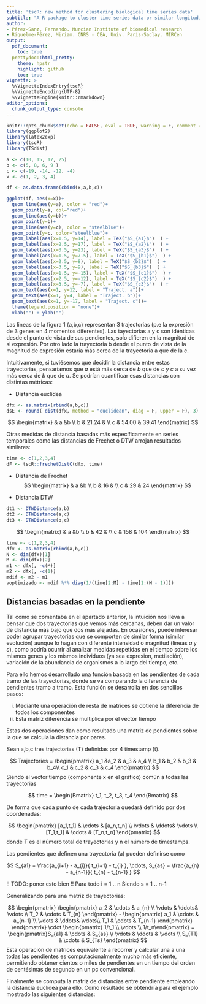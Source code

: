 ```yaml
---
title: 'tscR: new method for clustering biological time series data'
subtitle: "A R package to cluster time series data or similar longitudinal data, base on slope and Frechet distance"
author: 
- Pérez-Sanz, Fernando. Murcian Institute of biomedical research 
- Riquelme-Pérez, Miriam. CNRS - CEA, Univ. Paris-Saclay. MIRCen
output:
  pdf_document:
    toc: true
  prettydoc::html_pretty:
    theme: hpstr
    highlight: github
    toc: true
vignette: >
  %\VignetteIndexEntry{tscR}
  %\VignetteEncoding{UTF-8}
  %\VignetteEngine{knitr::rmarkdown}
editor_options: 
  chunk_output_type: console
---
```


```r
knitr::opts_chunk$set(echo = FALSE, eval = TRUE, warning = F, comment = F)
library(ggplot2)
library(latex2exp)
library(tscR)
library(TSdist)
```


```r
a <- c(10, 15, 17, 25)
b <- c(5, 8, 6, 9 )
c <- c(-19, -14, -12, -4)
x <- c(1, 2, 3, 4)

df <- as.data.frame(cbind(x,a,b,c))

ggplot(df, aes(x=x))+ 
  geom_line(aes(y=a), color = "red")+
  geom_point(y=a, col="red")+
  geom_line(aes(y=b))+
  geom_point(y=b)+
  geom_line(aes(y=c), color = "steelblue")+
  geom_point(y=c, color="steelblue")+
  geom_label(aes(x=1.5, y=14), label = TeX("$S_{a1}$")  ) +
  geom_label(aes(x=2.5, y=17), label = TeX("$S_{a2}$")  ) +
  geom_label(aes(x=3.5, y=23), label = TeX("$S_{a3}$")  ) +
  geom_label(aes(x=1.5, y=7.5), label = TeX("$S_{b1}$")  ) +
  geom_label(aes(x=2.5, y=8), label = TeX("$S_{b2}$")  ) +
  geom_label(aes(x=3.5, y=9), label = TeX("$S_{b3}$")  ) + 
  geom_label(aes(x=1.5, y=-15), label = TeX("$S_{c1}$")  ) +
  geom_label(aes(x=2.5, y=-12), label = TeX("$S_{c2}$")  ) +
  geom_label(aes(x=3.5, y=-7), label = TeX("$S_{c3}$")  ) +
  geom_text(aes(x=1, y=12, label = "Traject. a"))+
  geom_text(aes(x=1, y=4, label = "Traject. b"))+
  geom_text(aes(x=1, y=-17, label = "Traject. c"))+
  theme(legend.position = "none")+
  xlab("") + ylab("")

```

Las lineas de la figura 1 (a,b,c) representan 3 trajectorias (p.e la expresión de 3 genes en 4 momentos diferentes). Las tayectorias a y c son idénticas desde el punto de vista de sus pendientes, solo difieren en la magnitud de si expresión. Por otro lado la trayectoria b desde el punto de vista de la magnitud de expresión estaría más cerca de la trayectoria a que de la c.

Intuitivamente, si tuviésemos que decidir la distancia entre estas trayectorias, pensaríamos que $a$ está más cerca de $b$ que de $c$ y $c$ a su vez más cerca de $b$ que de $a$. Se podrían cuantificar esas distancias con distintas métricas:

* Distancia euclídea

```r
dfx <- as.matrix(rbind(a,b,c))
dsE <- round( dist(dfx, method = "euclidean", diag = F, upper = F), 3)
```

$$
\begin{matrix}
 & a &b \\ 
b & 21.24 & \\ 
c & 54.00 & 39.41 
\end{matrix}
$$

Otras medidas de distancia basadas más específicamente en series temporales como las distancias de Frechet o DTW arrojan resultados similares:

```r
time <- c(1,2,3,4)
dF <- tscR::frechetDistC(dfx, time)
```
* Distancia de Frechet
$$
\begin{matrix}
 & a &b \\ 
b & 16 & \\ 
c & 29 & 24 
\end{matrix}
$$

* Distancia DTW

```r
dt1 <- DTWDistance(a,b)
dt2 <- DTWDistance(a,c)
dt3 <- DTWDistance(b,c)
```

$$
\begin{matrix}
 & a &b \\ 
b & 42 & \\ 
c & 158 & 104 
\end{matrix}
$$

```r
time <- c(1,2,3,4)
dfx <- as.matrix(rbind(a,b,c))
N <- dim(dfx)[1]
M <- dim(dfx)[2]
m1 <- dfx[, -c(M)]
m2 <- dfx[, -c(1)]
mdif <- m2 - m1
voptimizado <- mdif %*% diag(1/(time[2:M] - time[1:(M - 1)]))
```

## Distancias basadas en la pendiente

Tal como se comentaba en el apartado anterior, la intuición nos lleva a pensar que dos trayectorias que vemos más cercanas, deben dar un valor de distancia más bajo que dos más alejadas. En ocasiones, puede interesar poder agrupar trayectorias que se  comporten de similar forma (similar evolución) aunque lo hagan con diferente intensidad o magnitud (lineas $a$ y $c$), como podría ocurrir al analizar medidas repetidas en el tiempo sobre los mismos genes y los mismos individuos (ya sea expresion, metilación), variación de la abundancia de organismos a lo largo del tiempo, etc.

Para ello hemos desarrollado una función basada en las pendientes de cada tramo de las trayectorias, donde se va comparando la diferencia de pendientes tramo a tramo. Esta función se desarrolla en dos sencillos pasos:

i) Mediante una operación de resta de matrices se obtiene la diferencia de todos los componentes
ii) Esta matriz diferencia se multiplica por el vector tiempo

Estas dos operaciones dan como resultado una matriz de pendientes sobre la que se calcula la distancia por pares.

Sean a,b,c tres trajectorias (T) definidas por 4 timestamp (t). 

$$
Trajectories = \begin{pmatrix}
a_1 &a_2 & a_3 & a_4 \\ 
b_1 & b_2 & b_3 & b_4\\ 
c_1 & c_2 & c_3 & c_4
\end{pmatrix}
$$
Siendo el vector tiempo (componente x en el gráfico) común a todas las trayectorias

$$
time = \begin{Bmatrix}
t_1, t_2, t_3, t_4
\end{Bmatrix}
$$

De forma que cada punto de cada trajectoria quedará definido por dos coordenadas:

$$
\begin{pmatrix}
[a_1,t_1] & \cdots &  [a_n,t_n] \\ 
\vdots & \ddots& \vdots \\ 
[T_1,t_1] & \cdots & [T_n,t_n]
\end{pmatrix}
$$
donde T es el número total de trayectorias y n el número de timestamps. 

Las pendientes que definen una trayectoria (a) pueden definirse como

$$
S_{a1} = \frac{a_{i+1} - a_{i}}{ t_{i+1} - t_{i} }, \cdots, S_{as} = \frac{a_{n} - a_{n-1}}{ t_{n} - t_{n-1} }
$$

!! TODO: poner esto bien !!
Para todo i = 1 .. n
Siendo s = 1 .. n-1

Generalizando para una matriz de trayectorias:

$$
\begin{pmatrix}
\begin{pmatrix}
a_2 & \cdots &  a_{n} \\ 
\vdots & \ddots& \vdots \\ 
T_2 & \cdots & T_{n}
\end{pmatrix} - \begin{pmatrix}
a_1 & \cdots &  a_{n-1} \\ 
\vdots & \ddots& \vdots\\ 
T_1 & \cdots & T_{n-1}
\end{pmatrix} \end{pmatrix} \cdot \begin{pmatrix} 1/t_1 \\ \vdots \\ 1/t_n\end{pmatrix} =
\begin{pmatrix}S_{a1} & \cdots & S_{as} \\
\vdots & \ddots & \vdots \\
S_{T1} & \cdots & S_{Ts}
\end{pmatrix}
$$
Esta operación de matrices equivalente a recorrer y calcular una a una todas las pendientes es
computacionalmente mucho más eficiente, permitiendo obtener cientos o miles de pendientes en un tiempo del orden de centésimas de segundo en un pc convencional.

Finalmente se computa la matriz de distancias entre pendiente empleando la distancia euclídea para ello. 
Como resultado se obtendría para el ejemplo mostrado las siguientes distancias:


```r

```




